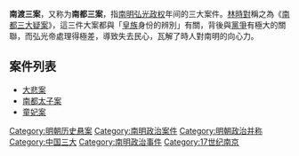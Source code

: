 '''南渡三案'''，又称为'''南都三案'''，指[[南明|南明]][[弘光帝|弘光政权]]年间的三大案件。[[林時對|林時對]]稱之為《[[南都三大疑案|南都三大疑案]]》，這三件大案都與「[[皇族|皇族]]身份的辨別」有關，背後與[[黨爭|黨爭]]有極大的關聯，而弘光帝處理得極差，導致失去民心，瓦解了時人對南明的向心力。

==案件列表==
* [[大悲案|大悲案]]
* [[南都太子案|南都太子案]]
* [[童妃案|童妃案]]

{{明朝历史事件}}
[[Category:明朝历史悬案|Category:明朝历史悬案]]
[[Category:南明政治案件|Category:南明政治案件]]
[[Category:明朝政治并称|Category:明朝政治并称]]
[[Category:中国三大|Category:中国三大]]
[[Category:南明政治事件|Category:南明政治事件]]
[[Category:17世纪南京|Category:17世纪南京]]